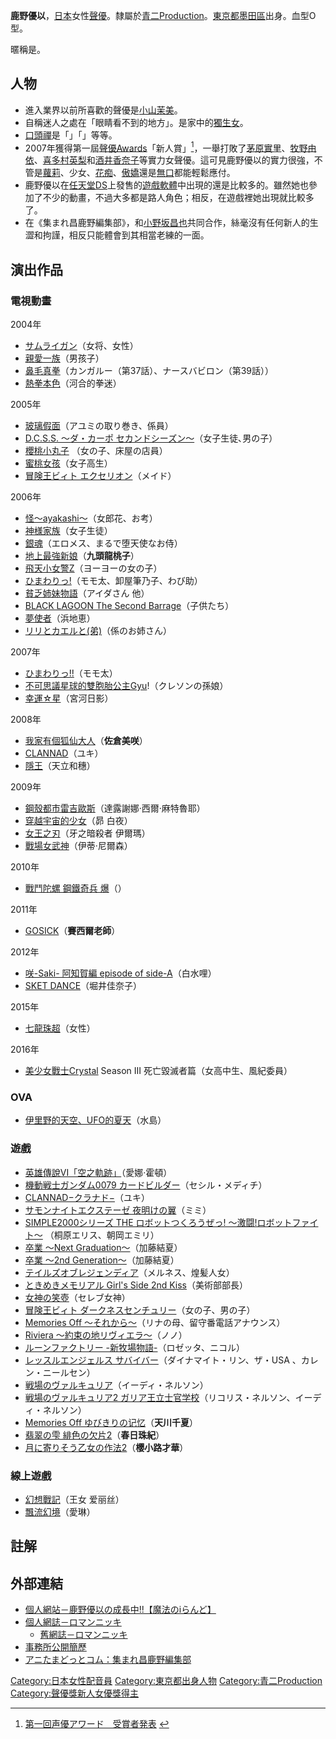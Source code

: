 {{noteTA|G1=Anime}}
{{配音員
|名字= 鹿野 優以
|圖像= 
|尺寸= 
|說明= 
|藝名= 
|本名= 
|綽號= {{lang|ja|ゆんゆん}}
|出生地= 
|出身地= [[日本|日本]][[東京都|東京都]][[墨田區|墨田區]]
|血型= O
|生年= 1983
|生月= 12
|生日= 22
|歿年= 
|歿月= 
|歿日= 
|所屬= [[青二Production|青二Production]]
|活動時期= 2004年 -
|出道作= 男孩（[[親愛一族|親愛一族]]）
|代表作= 九頭龍桃子（[[地上最強新娘|地上最強新娘]]）
|網站= 
|其他= 第1回[[聲優Awards|聲優Awards]]新人賞女優部門受賞
}}
'''鹿野優以'''{{BD|1983年|12月22日|||L鹿野}}，[[日本|日本]]女性[[聲優|聲優]]。隸屬於[[青二Production|青二Production]]。[[東京都|東京都]][[墨田區|墨田區]]出身。血型O型。

暱稱是{{lang|ja|'''ゆんゆん'''}}。

==人物==
*進入業界以前所喜歡的聲優是[[小山茉美|小山茉美]]。
*自稱迷人之處在「眼睛看不到的地方」。是家中的[[獨生女|獨生女]]。
*[[口頭禪|口頭禪]]是「{{lang|ja|ほんっとに!}}」「{{lang|ja|いやいやいやいや○○じゃないですか}}」等等。
*2007年獲得第一屆[[聲優Awards|聲優Awards]]「新人賞」<ref>{{ja}}[http://www.seiyuawards.jp/finish.html 第一回声優アワード　受賞者発表] {{Wayback|url=http://www.seiyuawards.jp/finish.html |date=20070305151056 }}</ref>，一舉打敗了[[茅原實里|茅原實里]]、[[牧野由依|牧野由依]]、[[喜多村英梨|喜多村英梨]]和[[酒井香奈子|酒井香奈子]]等實力女聲優。這可見鹿野優以的實力很強，不管是[[蘿莉|蘿莉]]、少女、[[花痴|花痴]]、[[傲嬌|傲嬌]]還是[[無口|無口]]都能輕鬆應付。
*鹿野優以在[[任天堂DS|任天堂DS]]上發售的[[遊戲軟體|遊戲軟體]]中出現的還是比較多的。雖然她也參加了不少的動畫，不過大多都是路人角色；相反，在遊戲裡她出現就比較多了。
*在《集まれ昌鹿野編集部》，和[[小野坂昌也|小野坂昌也]]共同合作，絲毫沒有任何新人的生澀和拘謹，相反只能體會到其相當老練的一面。

==演出作品==
=== 電視動畫 ===
;2004年
*[[サムライガン|サムライガン]]（女将、女性）
*[[親愛一族|親愛一族]]（男孩子）
*[[鼻毛真拳|鼻毛真拳]]（カンガルー（第37話）、ナースバビロン（第39話））
*[[熱拳本色|熱拳本色]]（河合的拳迷）

;2005年
*[[玻璃假面|玻璃假面]]（アユミの取り巻き、係員）
*[[D.C.S.S._～ダ・カーポ_セカンドシーズン～|D.C.S.S. ～ダ・カーポ セカンドシーズン～]]（女子生徒､男の子）
*[[櫻桃小丸子|櫻桃小丸子]] （女の子、床屋の店員）
*[[蜜桃女孩|蜜桃女孩]]（女子高生）
*[[冒険王ビィト_エクセリオン|冒険王ビィト エクセリオン]]（メイド）

;2006年
*[[怪～ayakashi～|怪～ayakashi～]]（女郎花、お考）
*[[神様家族|神様家族]]（女子生徒）
*[[銀魂_(動畫)|銀魂]]（エロメス、まるで堕天使なお侍）
*[[地上最強新娘|地上最強新娘]]（'''九頭龍桃子'''）
*[[飛天小女警Z|飛天小女警Z]]（ヨーヨーの女の子）
*[[忍者少女|ひまわりっ!]]（モモ太、卸屋筆乃子、わび助）
*[[貧乏姉妹物語|貧乏姉妹物語]]（アイダさん 他）
*[[企業傭兵|BLACK LAGOON The Second Barrage]]（子供たち）
*[[夢使者|夢使者]]（浜地恵）
*[[リリとカエルと(弟)|リリとカエルと(弟)]]（係のお姉さん）

;2007年
*[[ひまわりっ!!|ひまわりっ!!]]（モモ太）
*[[不可思議星球的雙胞胎公主|不可思議星球的雙胞胎公主]]Gyu!（クレソンの孫娘）
*[[幸運☆星|幸運☆星]]（宮河日影）

;2008年
*[[我家有個狐仙大人|我家有個狐仙大人]]（'''佐倉美咲'''）
*[[CLANNAD|CLANNAD]]（ユキ）
*[[隱王|隱王]]（天立和穗）

;2009年
*[[鋼殼都市雷吉歐斯|鋼殼都市雷吉歐斯]]（達露謝娜‧西爾‧麻特魯耶）
*[[穿越宇宙的少女|穿越宇宙的少女]]（昴 白夜）
*[[女王之刃|女王之刃]]（牙之暗殺者 伊爾瑪）
*[[戰場女武神|戰場女武神]]（伊蒂‧尼爾森）

;2010年
*[[戰鬥陀螺_鋼鐵奇兵|戰鬥陀螺 鋼鐵奇兵 爆]]（{{lang|ja|セレン・グレイシー}}）

;2011年
*[[GOSICK|GOSICK]]（'''賽西爾老師'''）

;2012年
*[[咲-Saki-|咲-Saki- 阿知賀編 episode of side-A]]（白水哩）
*[[SKET_DANCE|SKET DANCE]]（堀井佳奈子）

;2015年
*[[龍珠超|七龍珠超]]（女性）

;2016年
*[[美少女戰士Crystal|美少女戰士Crystal]] Season III 死亡毀滅者篇（女高中生、風紀委員）

=== OVA ===
*[[伊里野的天空、UFO的夏天|伊里野的天空、UFO的夏天]]（水島）

===遊戲===
*[[英雄傳說VI「空之軌跡」|英雄傳說VI「空之軌跡」]]（愛娜·霍頓）
*[[機動戦士ガンダム0079_カードビルダー|機動戦士ガンダム0079 カードビルダー]]（セシル・メディチ）
*[[CLANNAD|CLANNAD−クラナド−]]（ユキ）
*[[サモンナイトエクステーゼ_夜明けの翼|サモンナイトエクステーゼ 夜明けの翼]]（ミミ）
*[[SIMPLEシリーズ|SIMPLE2000シリーズ THE ロボットつくろうぜっ! ～激闘!ロボットファイト～]] （桐原エリス、朝岡エミリ）
*[[卒業_～Next_Graduation～|卒業 ～Next Graduation～]]（加藤結夏）
*[[卒業_～Next_Graduation～|卒業 ～2nd Generation～]]（加藤結夏）
*[[テイルズオブレジェンディア|テイルズオブレジェンディア]]（メルネス、煌髪人女）
*[[ときめきメモリアル_Girl's_Side_2nd_Kiss|ときめきメモリアル Girl's Side 2nd Kiss]]（美術部部長）
*[[女神の笑壺|女神の笑壺]]（セレブ女神）
*[[冒険王ビィト|冒険王ビィト ダークネスセンチュリー]]（女の子、男の子）
*[[Memories_Off_～それから～|Memories Off ～それから～]]（リナの母、留守番電話アナウンス）
*[[Riviera_～約束の地リヴィエラ～|Riviera ～約束の地リヴィエラ～]]（ノノ）
*[[ルーンファクトリー_-新牧場物語-|ルーンファクトリー -新牧場物語-]]（ロゼッタ、ニコル）
*[[レッスルエンジェルス_サバイバー|レッスルエンジェルス サバイバー]]（ダイナマイト・リン、ザ・USA 、カレン・ニールセン）
*[[戦場のヴァルキュリア|戦場のヴァルキュリア]]（イーディ・ネルソン）
*[[戦場のヴァルキュリア2_ガリア王立士官学校|戦場のヴァルキュリア2 ガリア王立士官学校]]（リコリス・ネルソン、イーディ・ネルソン）
*[[秋之回憶：打勾勾的記憶|Memories Off ゆびきりの记忆]]（'''天川千夏'''）
*[[緋色的碎片|翡翠の雫 緋色の欠片2]]（'''春日珠紀'''）
*[[月に寄りそう乙女の作法2|月に寄りそう乙女の作法2]]（'''櫻小路才華'''）

===線上遊戲===
*[[幻想戰記|幻想戰記]]（王女 爱丽丝）
*[[飄流幻境|飄流幻境]]（愛琳）

==註解==
<div class="references-small">
<references />
</div>

== 外部連結 ==
* [https://web.archive.org/web/20070101190738/http://www.tosp.co.jp/i.asp?i=yuiyum 個人網站－鹿野優以の成長中!!【魔法のiらんど】]{{ja}}
* [http://ameblo.jp/kano-yui/ 個人網誌－ロマンニッキ]{{Wayback|url=http://ameblo.jp/kano-yui/ |date=20100522143946 }}{{ja}}
** [http://blog.livedoor.jp/yuiyum/ 舊網誌－ロマンニッキ]{{Wayback|url=http://blog.livedoor.jp/yuiyum/ |date=20070307170851 }}{{ja}}
* [http://www.aoni.co.jp/talent/4040113.html  事務所公開簡歷]{{Wayback|url=http://www.aoni.co.jp/talent/4040113.html |date=20070306014115 }}{{ja}}
* [http://anitama.com/bangumi_i/masakano.html アニたまどっとコム：集まれ昌鹿野編集部]{{Wayback|url=http://anitama.com/bangumi_i/masakano.html |date=20061118085901 }}{{ja}}

{{青二Production}}
{{聲優獎新人女優獎}}
{{Radio Dottoai}}
{{DEFAULTSORT:Kano Yui}}
[[Category:日本女性配音員|Category:日本女性配音員]]
[[Category:東京都出身人物|Category:東京都出身人物]]
[[Category:青二Production|Category:青二Production]]
[[Category:聲優獎新人女優獎得主|Category:聲優獎新人女優獎得主]]
